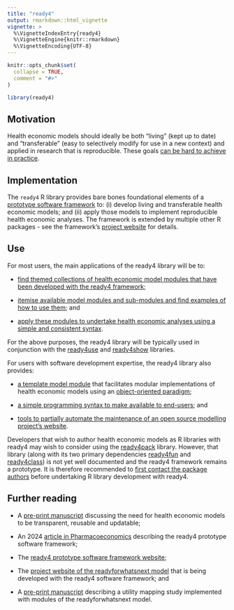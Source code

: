 ```yaml
---
title: "ready4"
output: rmarkdown::html_vignette
vignette: >
  %\VignetteIndexEntry{ready4}
  %\VignetteEngine{knitr::rmarkdown}
  %\VignetteEncoding{UTF-8}
---
```


```r
knitr::opts_chunk$set(
  collapse = TRUE,
  comment = "#>"
)
```

```r
library(ready4)
```

## Motivation
Health economic models should ideally be both "living" (kept up to date) and "transferable" (easy to selectively modify for use in a new context) and applied in research that is reproducible. These goals [can be hard to achieve in practice](https://www.ready4-dev.com/docs/getting-started/motivation/).

## Implementation
The `ready4` R library provides bare bones foundational elements of a [prototype software framework](https://link.springer.com/article/10.1007/s40273-024-01378-8) to: (i) develop living and transferable health economic models; and (ii) apply those models to implement reproducible health economic analyses. The framework is extended by multiple other R packages - see the framework's [project website](https://www.ready4-dev.com/) for details. 

## Use
For most users, the main applications of the ready4 library will be to:

- [find themed collections of health economic model modules that have been developed with the ready4 framework](V_04.html);

- [itemise available model modules and sub-modules and find examples of how to use them](V_05.html); and

- [apply these modules to undertake health economic analyses using a simple and consistent syntax](V_02.html).

For the above purposes, the ready4 library will be typically used in conjunction with the [ready4use](https://ready4-dev.github.io/ready4use/) and [ready4show](https://ready4-dev.github.io/ready4show/) libraries.

For users with software development expertise, the ready4 library also provides:

- [a template model module](V_01.html) that facilitates modular implementations of health economic models using an [object-oriented paradigm](V_03.html);

- [a simple programming syntax to make available to end-users](V_07.html); and

- [tools to partially automate the maintenance of an open source modelling project's website](V_06.html).

Developers that wish to author health economic models as R libraries with ready4 may wish to consider using the [ready4pack](https://ready4-dev.github.io/ready4pack/) library. However, that library (along with its two primary dependencies [ready4fun](https://ready4-dev.github.io/ready4fun/) and [ready4class](https://ready4-dev.github.io/ready4class/)) is not yet well documented and the ready4 framework remains a prototype. It is therefore recommended to [first contact the package authors](https://mph-economist.netlify.app/#contact) before undertaking R library development with ready4. 

## Further reading

- A [pre-print manuscript](https://arxiv.org/pdf/2403.17798) discussing the need for health economic models to be transparent, reusable and updatable;

- An 2024 [article in Pharmacoeconomics](https://link.springer.com/article/10.1007/s40273-024-01378-8) describing the ready4 prototype software framework;

- The [ready4 prototype software framework website](https://www.ready4-dev.com/);

- The [project website of the readyforwhatsnext model](https://readyforwhatsnext.org/) that is being developed with the ready4 software framework; and

- A [pre-print manuscript](https://www.medrxiv.org/content/10.1101/2021.07.07.21260129v4) describing a utility mapping study implemented with modules of the readyforwhatsnext model.
